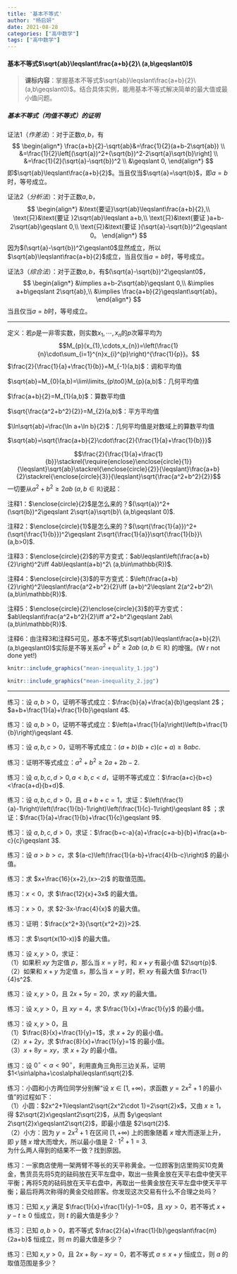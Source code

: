 ```yaml
---
title: '基本不等式'
author: "杨启妍"
date: 2021-08-28
categories: ["高中数学"]
tags: ["高中数学"]
---
```


#### 基本不等式$\sqrt{ab}\leqslant\frac{a+b}{2}\ (a,b\geqslant0)$
> **课标内容**：掌握基本不等式$\sqrt{ab}\leqslant\frac{a+b}{2}\ (a,b\geqslant0)$。结合具体实例，能用基本不等式解决简单的最大值或最小值问题。

##### 基本不等式（均值不等式）的证明

证法1（*作差法*）：对于正数$a,b$，有
$$
\begin{align*}
    \frac{a+b}{2}-\sqrt{ab}&=\frac{1}{2}(a+b-2\sqrt{ab}) \\
    &=\frac{1}{2}\left[(\sqrt{a})^2+(\sqrt{b})^2-2\sqrt{a}\sqrt{b}\right] \\ &=\frac{1}{2}(\sqrt{a}-\sqrt{b})^2 \\ &\geqslant 0,
\end{align*}
$$
即$\sqrt{ab}\leqslant\frac{a+b}{2}$。当且仅当$\sqrt{a}=\sqrt{b}$，即$a=b$时，等号成立。

证法2（*分析法*）：对于正数$a,b$，
$$
\begin{align*}
    &\text{要证}\sqrt{ab}\leqslant\frac{a+b}{2},\\
    \text{只}&\text{要证 }2\sqrt{ab}\leqslant a+b,\\
    \text{只}&\text{要证 }a+b-2\sqrt{ab}\geqslant 0,\\
    \text{只}&\text{要证 }(\sqrt{a}-\sqrt{b})^2\geqslant 0。
\end{align*}
$$
因为$(\sqrt{a}-\sqrt{b})^2\geqslant0$显然成立，所以$\sqrt{ab}\leqslant\frac{a+b}{2}$成立，当且仅当$a=b$时，等号成立。

证法3（*综合法*）：对于正数$a,b$，有$(\sqrt{a}-\sqrt{b})^2\geqslant0$，
$$
\begin{align*}
    &\implies a+b-2\sqrt{ab}\geqslant 0,\\
    &\implies a+b\geqslant 2\sqrt{ab},\\
    &\implies \frac{a+b}{2}\geqslant\sqrt{ab}。
\end{align*}
$$
当且仅当$a=b$时，等号成立。

---

定义：若$p$是一非零实数，则实数$x_{1},\cdots,x_{n}$的$p$次幂平均为
$$M_{p}(x_{1},\cdots,x_{n})=\left(\frac{1}{n}\cdot\sum_{i=1}^{n}x_{i}^{p}\right)^{\frac{1}{p}}。$$
$\frac{2}{\frac{1}{a}+\frac{1}{b}}=M_{-1}(a,b)$：调和平均值

$\sqrt{ab}=M_{0}(a,b)=\lim\limits_{p\to0}M_{p}(a,b)$：几何平均值

$\frac{a+b}{2}=M_{1}(a,b)$：算数平均值 

$\sqrt{\frac{a^2+b^2}{2}}=M_{2}(a,b)$：平方平均值

$\ln\sqrt{ab}=\frac{\ln a+\ln b}{2}$：几何平均值是对数域上的算数平均值

$\sqrt{ab}=\sqrt{\frac{a+b}{2}\cdot\frac{2}{\frac{1}{a}+\frac{1}{b}}}$

$$\frac{2}{\frac{1}{a}+\frac{1}{b}}\stackrel{\require{enclose}\enclose{circle}{1}}{\leqslant}\sqrt{ab}\stackrel{\enclose{circle}{2}}{\leqslant}\frac{a+b}{2}\stackrel{\enclose{circle}{3}}{\leqslant}\sqrt{\frac{a^2+b^2}{2}}$$
一切要从$a^2+b^2\geqslant 2ab\ (a,b\in\mathbb{R})$说起：

注释1：$\enclose{circle}{2}$是怎么来的？$(\sqrt{a})^2+(\sqrt{b})^2\geqslant 2\sqrt{a}\sqrt{b}\ (a,b\geqslant 0)$.

注释2：$\enclose{circle}{1}$是怎么来的？$(\sqrt{\frac{1}{a}})^2+(\sqrt{\frac{1}{b}})^2\geqslant 2\sqrt{\frac{1}{a}}\sqrt{\frac{1}{b}}\ (a,b>0)$.

注释3：$\enclose{circle}{2}$的平方变式：$ab\leqslant\left(\frac{a+b}{2}\right)^2\iff 4ab\leqslant(a+b)^2\ (a,b\in\mathbb{R})$.

注释4：$\enclose{circle}{3}$的平方变式：$\left(\frac{a+b}{2}\right)^2\leqslant\frac{a^2+b^2}{2}\iff (a+b)^2\leqslant 2(a^2+b^2)\ (a,b\in\mathbb{R})$. 

注释5：$\enclose{circle}{2}\enclose{circle}{3}$的平方变式：$ab\leqslant\frac{a^2+b^2}{2}\iff a^2+b^2\geqslant 2ab\ (a,b\in\mathbb{R})$.

注释6：由注释3和注释5可见，基本不等式$\sqrt{ab}\leqslant\frac{a+b}{2}\ (a,b\geqslant0)$实际是不等关系$a^2+b^2\geqslant 2ab\ (a,b\in\mathbb{R})$ 的增强。(W r not done yet!)

```r
knitr::include_graphics("mean-inequality_1.jpg")
```

```r
knitr::include_graphics("mean-inequality_2.jpg")
```

---

练习：设 $a,b>0$，证明不等式成立：$\frac{b}{a}+\frac{a}{b}\geqslant 2$；$a+b+\frac{1}{a}+\frac{1}{b}\geqslant 4$.

练习：设 $a,b>0$，证明不等式成立：$\left(a+\frac{1}{a}\right)\left(b+\frac{1}{b}\right)\geqslant 4$.

练习：设 $a,b,c>0$，证明不等式成立：$(a+b)(b+c)(c+a)\geqslant 8abc$.

练习：证明不等式成立：$a^2+b^2\geqslant2a+2b-2$.

练习：设 $a,b,c,d>0,a<b,c<d$，证明不等式成立：$\frac{a+c}{b+c}<\frac{a+d}{b+d}$.

练习：设 $a,b,c,d>0$，且 $a+b+c=1$，求证：$\left(\frac{1}{a}-1\right)\left(\frac{1}{b}-1\right)\left(\frac{1}{c}-1\right)\geqslant 8$ ；求证：$\frac{1}{a}+\frac{1}{b}+\frac{1}{c}\geqslant 9$.

练习：设 $a,b,c,d>0$，求证：$\frac{b+c-a}{a}+\frac{c+a-b}{b}+\frac{a+b-c}{c}\geqslant 3$.

练习：设 $a>b>c$，求 $(a-c)\left(\frac{1}{a-b}+\frac{4}{b-c}\right)$ 的最小值。

练习：求 $x+\frac{16}{x+2},(x>-2)$ 的取值范围。

练习：$x<0$，求 $\frac{12}{x}+3x$ 的最大值。

练习：$x>0$，求 $2-3x-\frac{4}{x}$ 的最大值。

练习：证明：$\frac{x^2+3}{\sqrt{x^2+2}}>2$.

练习：求 $\sqrt{x(10-x)}$ 的最大值。

练习：设 $x,y>0$，求证：\
（1）如果积 $xy$ 为定值 $p$，那么当 $x=y$ 时，和 $x+y$ 有最小值 $2\sqrt{p}$. \
（2）如果和 $x+y$ 为定值 $s$，那么当 $x=y$ 时，积 $xy$ 有最大值 $\frac{1}{4}s^2$. 

练习：设 $x,y>0$，且 $2x+5y=20$，求 $xy$ 的最大值。

练习：设 $x,y>0$，且 $xy=4$，求 $\frac{1}{x}+\frac{1}{y}$ 的最小值。

练习：设 $x,y>0$，且 \
（1）$\frac{8}{x}+\frac{1}{y}=1$，求 $x+2y$ 的最小值。\
（2）$x+2y$，求 $\frac{8}{x}+\frac{1}{y}=1$ 的最小值。\
（3）$x+8y=xy$，求 $x+2y$ 的最小值。

练习：设 $0^{\circ}<\alpha<90^{\circ}$，利用直角三角形三边关系，证明 $1<\sin\alpha+\cos\alpha\leqslant\sqrt{2}$.

练习：小圆和小方两位同学分别解“设 $x\in[1,+\infty)$，求函数 $y=2x^2+1$ 的最小值”的过程如下：\
（1）小圆：$2x^2+1\leqslant2\sqrt{2x^2\cdot 1}=2\sqrt{2}x$，又由 $x\geqslant 1$，得 $2\sqrt{2}x\geqslant2\sqrt{2}$，从而 $y\geqslant 2\sqrt{2}x\geqslant2\sqrt{2}$，即最小值是 $2\sqrt{2}$. \
（2）小方：因为 $y=2x^2+1$ 在区间 $[1,+\infty)$ 上的图象随着 $x$ 增大而逐渐上升，即 $y$ 随 $x$ 增大而增大，所以最小值是 $2\cdot 1^2+1=3$. \
为什么两人得到的结果不一致？找到原因。

练习：一家商店使用一架两臂不等长的天平称黄金。一位顾客到店里购买10克黄金，售货员先将5克的砝码放在天平左盘中，取出一些黄金放在天平右盘中使天平平衡；再将5克的砝码放在天平右盘中，再取出一些黄金放在天平左盘中使天平平衡；最后将两次称得的黄金交给顾客。你发现这次交易有什么不合理之处吗？

练习：已知 $x,y$ 满足 $\frac{1}{x}+\frac{1}{y}-1=0$，且 $xy>0$，若不等式 $x+y-t\geqslant 0$ 恒成立，则 $t$ 的最大值是多少？

练习：已知 $a,b>0$，若不等式 $\frac{2}{a}+\frac{1}{b}\geqslant\frac{m}{2a+b}$ 恒成立，则 $m$ 的最大值是多少？

练习：已知 $x,y>0$，且 $2x+8y-xy=0$，若不等式 $a\leqslant x+y$ 恒成立，则 $a$ 的取值范围是多少？